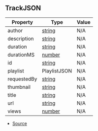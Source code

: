 ## TrackJSON

| Property | Type | Value |
| ----------- | ----------- | ----------- |
| author | [string](https://developer.mozilla.org/en-US/docs/Web/JavaScript/Reference/Global_Objects/String) | N/A |
| description | [string](https://developer.mozilla.org/en-US/docs/Web/JavaScript/Reference/Global_Objects/String) | N/A |
| duration | [string](https://developer.mozilla.org/en-US/docs/Web/JavaScript/Reference/Global_Objects/String) | N/A |
| durationMS | [number](https://developer.mozilla.org/en-US/docs/Web/JavaScript/Reference/Global_Objects/Number) | N/A |
| id | [string](https://developer.mozilla.org/en-US/docs/Web/JavaScript/Reference/Global_Objects/String) | N/A |
| playlist | PlaylistJSON | N/A |
| requestedBy | [string](https://developer.mozilla.org/en-US/docs/Web/JavaScript/Reference/Global_Objects/String) | N/A |
| thumbnail | [string](https://developer.mozilla.org/en-US/docs/Web/JavaScript/Reference/Global_Objects/String) | N/A |
| title | [string](https://developer.mozilla.org/en-US/docs/Web/JavaScript/Reference/Global_Objects/String) | N/A |
| url | [string](https://developer.mozilla.org/en-US/docs/Web/JavaScript/Reference/Global_Objects/String) | N/A |
| views | [number](https://developer.mozilla.org/en-US/docs/Web/JavaScript/Reference/Global_Objects/Number) | N/A |


- [Source](https://github.com/Androz2091/discord-player/blob/cb6c009/packages/discord-player/src/types/types.ts#L291)